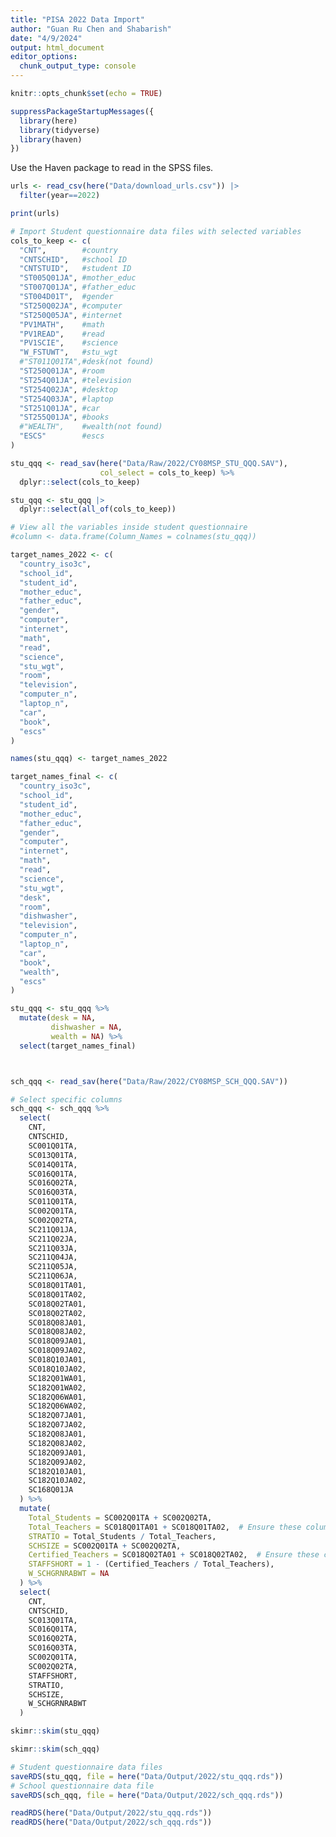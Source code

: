 ```yaml
---
title: "PISA 2022 Data Import"
author: "Guan Ru Chen and Shabarish"
date: "4/9/2024"
output: html_document
editor_options: 
  chunk_output_type: console
---
```


```r
knitr::opts_chunk$set(echo = TRUE)
```

```r
suppressPackageStartupMessages({
  library(here)
  library(tidyverse)
  library(haven)
})
```

Use the Haven package to read in the SPSS files.

```r
urls <- read_csv(here("Data/download_urls.csv")) |> 
  filter(year==2022)

print(urls)

# Import Student questionnaire data files with selected variables
cols_to_keep <- c(
  "CNT",        #country
  "CNTSCHID",   #school ID
  "CNTSTUID",   #student ID
  "ST005Q01JA", #mother_educ
  "ST007Q01JA", #father_educ
  "ST004D01T",  #gender
  "ST250Q02JA", #computer
  "ST250Q05JA", #internet
  "PV1MATH",    #math
  "PV1READ",    #read
  "PV1SCIE",    #science   
  "W_FSTUWT",   #stu_wgt
  #"ST011Q01TA",#desk(not found)
  "ST250Q01JA", #room
  "ST254Q01JA", #television
  "ST254Q02JA", #desktop
  "ST254Q03JA", #laptop
  "ST251Q01JA", #car
  "ST255Q01JA", #books
  #"WEALTH",    #wealth(not found)
  "ESCS"        #escs
)

stu_qqq <- read_sav(here("Data/Raw/2022/CY08MSP_STU_QQQ.SAV"),
                    col_select = cols_to_keep) %>% 
  dplyr::select(cols_to_keep)

stu_qqq <- stu_qqq |> 
  dplyr::select(all_of(cols_to_keep))

# View all the variables inside student questionnaire                           
#column <- data.frame(Column_Names = colnames(stu_qqq))                      

target_names_2022 <- c(
  "country_iso3c",
  "school_id",
  "student_id",
  "mother_educ",
  "father_educ",
  "gender",
  "computer",
  "internet",
  "math",
  "read",
  "science",
  "stu_wgt",
  "room",
  "television",
  "computer_n",
  "laptop_n",
  "car",
  "book",
  "escs"
)

names(stu_qqq) <- target_names_2022

target_names_final <- c(
  "country_iso3c",
  "school_id",
  "student_id",
  "mother_educ",
  "father_educ",
  "gender",
  "computer",
  "internet",
  "math",
  "read",
  "science",
  "stu_wgt",
  "desk",
  "room",
  "dishwasher",
  "television",
  "computer_n",
  "laptop_n",
  "car",
  "book",
  "wealth",
  "escs"
)

stu_qqq <- stu_qqq %>%
  mutate(desk = NA,
         dishwasher = NA,
         wealth = NA) %>%
  select(target_names_final)



sch_qqq <- read_sav(here("Data/Raw/2022/CY08MSP_SCH_QQQ.SAV"))

# Select specific columns
sch_qqq <- sch_qqq %>%
  select(
    CNT,
    CNTSCHID,
    SC001Q01TA,
    SC013Q01TA,
    SC014Q01TA,
    SC016Q01TA,
    SC016Q02TA,
    SC016Q03TA,
    SC011Q01TA,
    SC002Q01TA,
    SC002Q02TA,
    SC211Q01JA,
    SC211Q02JA,
    SC211Q03JA,
    SC211Q04JA,
    SC211Q05JA,
    SC211Q06JA,
    SC018Q01TA01,
    SC018Q01TA02,
    SC018Q02TA01,
    SC018Q02TA02,
    SC018Q08JA01,
    SC018Q08JA02,
    SC018Q09JA01,
    SC018Q09JA02,
    SC018Q10JA01,
    SC018Q10JA02,
    SC182Q01WA01,
    SC182Q01WA02,
    SC182Q06WA01,
    SC182Q06WA02,
    SC182Q07JA01,
    SC182Q07JA02,
    SC182Q08JA01,
    SC182Q08JA02,
    SC182Q09JA01,
    SC182Q09JA02,
    SC182Q10JA01,
    SC182Q10JA02,
    SC168Q01JA
  ) %>% 
  mutate(
    Total_Students = SC002Q01TA + SC002Q02TA,
    Total_Teachers = SC018Q01TA01 + SC018Q01TA02,  # Ensure these column names are correct
    STRATIO = Total_Students / Total_Teachers,
    SCHSIZE = SC002Q01TA + SC002Q02TA,
    Certified_Teachers = SC018Q02TA01 + SC018Q02TA02,  # Ensure these column names are correct
    STAFFSHORT = 1 - (Certified_Teachers / Total_Teachers),
    W_SCHGRNRABWT = NA
  ) %>% 
  select(
    CNT,
    CNTSCHID,
    SC013Q01TA,
    SC016Q01TA,
    SC016Q02TA,
    SC016Q03TA,
    SC002Q01TA,
    SC002Q02TA,
    STAFFSHORT,
    STRATIO,
    SCHSIZE,
    W_SCHGRNRABWT
  )

```


```r
skimr::skim(stu_qqq) 
```

```r
skimr::skim(sch_qqq) 
```

```r
# Student questionnaire data files
saveRDS(stu_qqq, file = here("Data/Output/2022/stu_qqq.rds"))
# School questionnaire data file
saveRDS(sch_qqq, file = here("Data/Output/2022/sch_qqq.rds"))
```

```r
readRDS(here("Data/Output/2022/stu_qqq.rds"))
readRDS(here("Data/Output/2022/sch_qqq.rds"))
```



